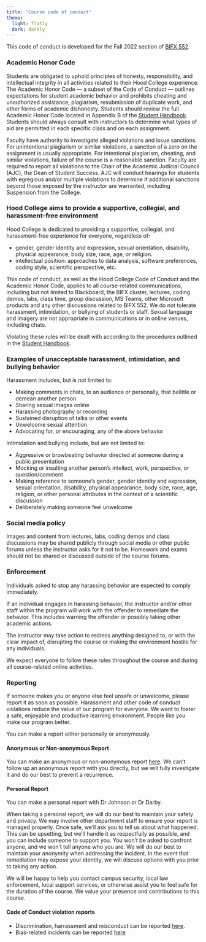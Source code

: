 ```yaml
---
title: "Course code of conduct"
theme: 
  light: flatly
  dark: darkly
---
```


This code of conduct is developed for the Fall 2022 section of [BIFX 552](https://github.com/BIFX552-22).

### Academic Honor Code

Students are obligated to uphold principles of honesty, responsibility, and intellectual integrity in all activities related to their Hood College experience. The Academic Honor Code — a subset of the Code of Conduct — outlines expectations for student academic behavior and prohibits cheating and unauthorized assistance, plagiarism, resubmission of duplicate work, and other forms of academic dishonesty. Students should review the full Academic Honor Code located in Appendix B of the [Student Handbook](https://www.hood.edu/student-life/housing-residence-life/policies/student-handbook). Students should always consult with instructors to determine what types of aid are permitted in each specific class and on each assignment.

Faculty have authority to investigate alleged violations and issue sanctions. For unintentional plagiarism or similar violations, a sanction of a zero on the assignment is usually appropriate. For intentional plagiarism, cheating, and similar violations, failure of the course is a reasonable sanction. Faculty are required to report all violations to the Chair of the Academic Judicial Council (AJC), the Dean of Student Success. AJC will conduct hearings for students with egregious and/or multiple violations to determine if additional sanctions beyond those imposed by the instructor are warranted, including Suspension from the College.


### Hood College aims to provide a supportive, collegial, and harassment-free environment

Hood College is dedicated to providing a supportive, collegial, and harassment-free experience for everyone, regardless of: 

* gender, gender identity and expression, sexual orientation, disability, physical appearance, body size, race, age, or religion.
* intellectual position: approaches to data analysis, software preferences, coding style, scientific perspective, etc.

This code of conduct, as well as the Hood College Code of Conduct and the Academic Honor Code, applies to all course-related communications, including but not limited to Blackboard, the BIFX cluster, lectures, coding demos, labs, class time, group discussion, MS Teams, other Microsoft products and any other discussions related to BIFX 552. We do not tolerate harassment, intimidation, or bullying of students or staff. Sexual language and imagery are not appropriate in communications or in online venues, including chats.

Violating these rules will be dealt with according to the procedures outlined in the [Student Handbook](https://www.hood.edu/student-life/housing-residence-life/policies/student-handbook).

### Examples of unacceptable harassment, intimidation, and bullying behavior

Harassment includes, but is not limited to:
    
* Making comments in chats, to an audience or personally, that belittle or demean another person
* Sharing sexual images online
* Harassing photography or recording
* Sustained disruption of talks or other events
* Unwelcome sexual attention
* Advocating for, or encouraging, any of the above behavior

Intimidation and bullying include, but are not limited to:
    
* Aggressive or browbeating behavior directed at someone during a public presentation
* Mocking or insulting another person’s intellect, work, perspective, or question/comment
* Making reference to someone’s gender, gender identity and expression, sexual orientation, disability, physical appearance, body size, race, age, religion, or other personal attributes in the context of a scientific discussion
* Deliberately making someone feel unwelcome

### Social media policy

Images and content from lectures, labs, coding demos and class discussions may be shared publicly through social media or other public forums unless the instructor asks for it not to be. Homework and exams should not be shared or discussed outside of the course forums.

### Enforcement

Individuals asked to stop any harassing behavior are expected to comply immediately.

If an individual engages in harassing behavior, the instructor and/or other staff within the program will work with the offender to remediate the behavior. This includes warning the offender or possibly taking other academic actions.

The instructor may take action to redress anything designed to, or with the clear impact of, disrupting the course or making the environment hostile for any individuals.

We expect everyone to follow these rules throughout the course and during all course-related online activities.

### Reporting

If someone makes you or anyone else feel unsafe or unwelcome, please report it as soon as possible. Harassment and other code of conduct violations reduce the value of our program for everyone. We want to foster a safe, enjoyable and productive learning environment. People like you make our program better.

You can make a report either personally or anonymously.

#### Anonymous or Non-anonymous Report

You can make an anonymous or non-anonymous report [here](https://www.hood.edu/node/9221). We can’t follow up an anonymous report with you directly, but we will fully investigate it and do our best to prevent a recurrence.

#### Personal Report

You can make a personal report with Dr Johnson or Dr Darby.

When taking a personal report, we will do our best to maintain your safety and privacy. We may involve other department staff to ensure your report is managed properly. Once safe, we’ll ask you to tell us about what happened. This can be upsetting, but we’ll handle it as respectfully as possible, and you can include someone to support you. You won’t be asked to confront anyone, and we won’t tell anyone who you are. We will do our best to maintain your anonymity when addressing the incident. In the event that remediation may expose your identity, we will discuss options with you prior to taking any action.

We will be happy to help you contact campus security, local law enforcement, local support services, or otherwise assist you to feel safe for the duration of the course. We value your presence and contributions to this course.

#### Code of Conduct violation reports

* Discrimination, harrassment and misconduct can be reported [here](https://www.hood.edu/node/9221).
* Bias-related incidents can be reported [here](https://www.hood.edu/node/12751)
